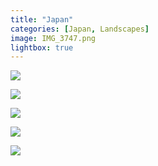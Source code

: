 ```yaml
---
title: "Japan"
categories: [Japan, Landscapes]
image: IMG_3747.png
lightbox: true
---
```


::: {layout="[1,1]"}
![](images/IMG_3747.png){group="JP"}

![](images/IMG_3793_01.png){group="JP"}

![](images/IMG_3751.png){group="JP"}

![](images/IMG_3689.png){group="JP"}
:::

![](images/IMG_3746.png){group="JP"}
